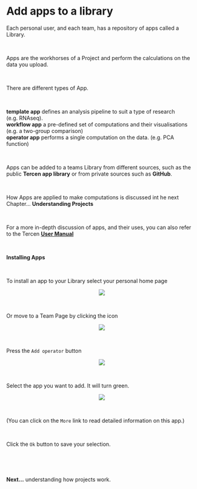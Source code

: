 # Add apps to a library

Each personal user, and each team, has a repository of apps called a Library.

\

Apps are the workhorses of a Project and perform the calculations on the data you upload.

\

There are different types of App.

\

__template app__ defines an analysis pipeline to suit a type of research (e.g. RNAseq).\
__workflow app__ a pre-defined set of computations and their visualisations (e.g. a two-group comparison)\
__operator app__ performs a single computation on the data. (e.g. PCA function)\

\

Apps can be added to a teams Library from different sources, such as the public __Tercen app library__ or from private sources such as __GitHub__.

\

How Apps are applied to make computations is discussed int he next Chapter... __Understanding Projects__

\

For a more in-depth discussion of apps, and their uses, you can also refer to the Tercen [__User Manual__](https://tercen.github.io/tercen-book/)

\

__Installing Apps__

\

To install an app to your Library select your personal home page 

<center><img src="images/view_personal_page_projects_Library.png"></center>

\

Or move to a Team Page by clicking the icon

<center><img src="images/defining_teams_select_team.png"></center>

\

Press the `Add operator` button

<center><img src="images/view_library_add_app.png"></center>

\

Select the app you want to add. It will turn green.

<center><img src="images/view_library_pick_app.png"></center>

\

(You can click on the `More` link to read detailed information on this app.)

\

Click the `Ok` button to save your selection.

\

\

__Next...__ understanding how projects work.